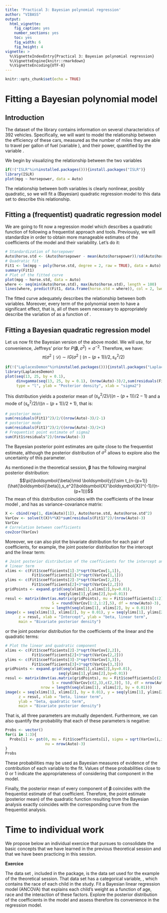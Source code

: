 ```yaml
---
title: 'Practical 3: Bayesian polynomial regression'
author: "VIBASS"
output:
  html_vignette:
    fig_caption: yes
    number_sections: yes
    toc: yes
    fig_width: 6
    fig_height: 4
vignette: >
  %\VignetteIndexEntry{Practical 3: Bayesian polynomial regression}
  %\VignetteEngine{knitr::rmarkdown}
  %\VignetteEncoding{UTF-8}
---
```


```r
knitr::opts_chunk$set(echo = TRUE)
```

# Fitting a Bayesian polynomial model

## Introduction 

The \texttt{Auto} dataset of the \texttt{ISLR} library contains information on several characteristics of 392 vehicles. Specifically, we will want to model the relationship between the efficiency of these cars, measured as the number of miles they are able to travel per gallon of fuel (variable \texttt{mpg}), and their power, quantified by the variable \texttt{horsepower}.

We begin by visualizing the relationship between the two variables

```r
if(!("ISLR"%in%installed.packages())){install.packages("ISLR")}
library(ISLR)
plot(mpg ~ horsepower, data = Auto)
```

The relationship between both variables is clearly nonlinear, posibly quadratic, so we will fit a (Bayesian) quadratic regression model to this data set to describe this relationship.

## Fitting a (frequentist) quadratic regression model 

We are going to fit now a regression model which describes a quadratic function of \texttt{horsepower} following a frequentist approach and tools. Previously, we will standardize \texttt{horsepower} in order to obtain more manageable estimates of the coefficients of the model and their variability. Let's do it:
```r
# Standardization of horsepower
Auto$horse.std <- (Auto$horsepower - mean(Auto$horsepower))/sd(Auto$horsepower)
# Quadratic fit
Fit1 <- lm(mpg ~ poly(horse.std, degree = 2, raw = TRUE), data = Auto)
summary(Fit1)
# Plot of the fitted curve
plot(mpg ~ horse.std, data = Auto)
where <- seq(min(Auto$horse.std), max(Auto$horse.std), length = 100)
lines(where, predict(Fit1, data.frame(horse.std = where)), col = 2, lwd = 2)
```
The fitted curve adequately describes the relationship between both variables. Moreover, every term of the polynomial seem to have a significant effect, that is, all of them seem necessary to appropriately describe the variation of \texttt{mpg} as a function of \texttt{horse.std}.

## Fitting a Bayesian quadratic regression model 

Let us now fit the Bayesian version of the above model. We will use, for convenience, Jeffreys' prior for $P(\boldsymbol{\beta},\sigma^2)\propto \sigma^{-2}$. Therefore, we have:
$$\pi(\sigma^2\mid \mathcal{D})\sim IG(\sigma^2\mid(n-(p+1))/2,s_e^2/2)$$
```r
if(!("LaplacesDemon"%in%installed.packages())){install.packages("LaplacesDemon")}
library(LaplacesDemon)
plot(seq(13, 25, by = 0.1), 
     dinvgamma(seq(13, 25, by = 0.1), (nrow(Auto)-3)/2,sum(residuals(Fit1)^2)/2), 
     type = "l", ylab = "Posterior density", xlab = "sigma2")
```
This distribution yields a posterior mean of $(s^2_e/2)/((n-(p+1))/2-1)$ and a mode of $(s^2_e/2)/((n-(p+1))/2+1)$, that is:
```r
# posterior mean
sum(residuals(Fit1)^2)/2/((nrow(Auto)-3)/2-1)
# posterior mode
sum(residuals(Fit1)^2)/2/((nrow(Auto)-3)/2+1)
# Frequentist point estimate of sigma2
sum(Fit1$residuals^2)/(nrow(Auto)-3)
```
The Bayesian posterior point estimates are quite close to the frequentist estimate, although the posterior distribution of $\sigma^2$ allows to explore also the uncertainty of this parameter.

As mentioned in the theoretical session, $\boldsymbol{\beta}$ has the following marginal posterior distribution:
$$\pi(\boldsymbol{\beta}\mid \boldsymbol{y})\sim t_{n-(p+1)}(\hat{\boldsymbol{\beta}},s_e^2(\boldsymbol{X}'\boldsymbol{X})^{-1}/(n-(p+1)))$$
The mean of this distribution coincides with the coefficients of the linear model \texttt{Fit1}, and has as variance-covariance matrix:
```r
X <- cbind(rep(1, dim(Auto)[1]), Auto$horse.std, Auto$horse.std^2)
VarCov <- solve(t(X)%*%X)*sum(residuals(Fit1)^2)/(nrow(Auto)-3)
VarCov
# Correlation between coefficients
cov2cor(VarCov)
```
Moreover, we can also plot the bivariate distribution for each pair of coefficients, for example, the joint posterior distribution for the intercept and the linear term:
```r
# Joint posterior distribution of the coefficients for the intercept and the 
# linear term
xlims <- c(Fit1$coefficients[1]-3*sqrt(VarCov[1,1]),
            Fit1$coefficients[1]+3*sqrt(VarCov[1,1]))
ylims <- c(Fit1$coefficients[2]-3*sqrt(VarCov[2,2]),
            Fit1$coefficients[2]+3*sqrt(VarCov[2,2]))
gridPoints <- expand.grid(seq(xlims[1],xlims[2],by=0.01),
                        seq(ylims[1],ylims[2],by=0.01))
resul <- matrix(dmvt(as.matrix(gridPoints), mu = Fit1$coefficients[1:2],
                     S = round(VarCov[1:2,1:2],5), df = nrow(Auto)-3),
                nrow = length(seq(xlims[1], xlims[2], by = 0.01)))
image(x = seq(xlims[1], xlims[2], by = 0.01), y = seq(ylims[1], ylims[2], by = 0.01), 
      z = resul, xlab = "Intercept", ylab = "beta, linear term", 
      main = "Bivariate posterior density")
```

or the joint posterior distribution for the coefficients of the linear and the quadratic terms:
```r
# Plot the linear and quadratic component
xlims <- c(Fit1$coefficients[2]-3*sqrt(VarCov[2,2]),
            Fit1$coefficients[2]+3*sqrt(VarCov[2,2]))
ylims <- c(Fit1$coefficients[3]-3*sqrt(VarCov[3,3]),
            Fit1$coefficients[3]+3*sqrt(VarCov[3,3]))
gridPoints <- expand.grid(seq(xlims[1],xlims[2],by=0.01),
                        seq(ylims[1],ylims[2],by=0.01))
resul <- matrix(dmvt(as.matrix(gridPoints), mu = Fit1$coefficients[c(2,3)],
                     S = round(VarCov[c(2,3),c(2,3)], 5), df = nrow(Auto)-3), 
                nrow = length(seq(xlims[1], xlims[2], by = 0.01)))
image(x = seq(xlims[1], xlims[2], by = 0.01), y = seq(ylims[1], ylims[2], by = 0.01), 
      z = resul, xlab = "beta, linear term", 
      ylab = "beta, quadratic term", 
      main = "Bivariate posterior density")
```
That is, all three parameters are mutually dependent. Furthermore, we can also quantify the probability that each of these parameters is negative:
```r
Probs <- vector()
for(i in 1:3){
  Probs[i] <- pst(0, mu = Fit1$coefficients[i], sigma = sqrt(VarCov[i,i]),
                  nu = nrow(Auto)-3)
}
Probs
```

These probabilities may be used as Bayesian measures of evidence of the contribution of each variable to the fit. Values of these probabilities close to 0 or 1 indicate the appropriateness of considering that component in the model.

Finally, the posterior mean of every component of $\boldsymbol{\beta}$ coincides with the frequentist estimate of that  coefficient. Therefore, the point estimate (posterior mean) of the quadratic function resulting from the Bayesian analysis exactly coincides with the corresponding curve from the frequentist analysis.

# Time to individual work

We propose below an individual exercice that pursues to consolidate the basic concepts that we have learned in the previous theoretical session and that we have been practicing in this session. 

**Exercice** 

The data set \texttt{Weights}, included in the \texttt{VIBASS} package, is the data set used for the example of the theoretical session. That data set has a categorical variable, \texttt{race}, which contains the race of each child in the study. Fit a Bayesian linear regression model (ANCOVA) that explains each child's weight as a function of age, race and the interaction of these factors. Explore the posterior distribution of the coefficients in the model and assess therefore its convenience in the regression model.
